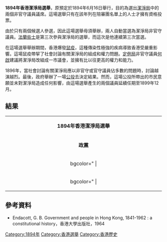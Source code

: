 {{Infobox election
| election_name = 1894年香港潔淨局選舉
| country = Hong Kong
| flag_image = Flag of Hong Kong 1876.svg
| type = presidential
| ongoing = no
| previous_election = 1891年香港潔淨局選舉
| previous_year = 1891
| election_date = 1894年6月16日
| next_election = 1899年香港潔淨局選舉
| next_year = 1899
| votes_for_election = [[市政局_(香港)|潔淨局]]2個非官守議員議席
| image1 = [[File:Blanksvg.svg|120x100px]]
| nominee1= [[法蘭些士|法蘭些士]]
| party1 = 無黨籍
| colour1 = dddddd
| popular_vote1 = '''''自動當選'''''

| image2 = [[File:Blanksvg.svg|120x100px]]
| nominee2= {{link-en|羅拔．堅拿維．利|Robert K. Leigh}}
| party2 = 無黨籍
| colour2 = dddddd
| popular_vote2 = '''''自動當選'''''
}}
'''1894年香港潔淨局選舉'''，原預定於1894年6月16日舉行，目的為選出[[市政局_(香港)|潔淨局]]中的兩個非官守議員議席。這場選舉只有在該年列在陪審團名單上的人士才擁有資格投票。

由於只有兩個候選人參選，因此這場選舉毋須舉辦，兩人自動當選為潔淨局非官守議員。[[法蘭些士|法蘭些士]]是第三次參與潔淨局的選舉，而這次是他連續第三次當選。

在這場選舉舉辦期間，香港爆發[[1894年香港鼠疫|鼠疫]]，這種傳染性極強的疾病導致香港受嚴重影響。這場鼠疫帶挈了社會討論有關潔淨局的組成和權力問題。[[立法局|定例局]]非官守議員[[何啟|何啟]]建議將潔淨局改組成一市議會，並擁有比以往更高的權力和能力。

1896年，當社會討論有關潔淨局應以非官守或官守議員佔多數的問題時，討論越演越烈。最後，政府舉辦了一場[[1896年香港潔淨局組成辦法公投|公投]]去決定結果。然而，這場公投所帶出的市民意願並未對潔淨局造成任何影響，由這場選舉產生的兩個議員延續任期至1899年12月。

== 結果 ==
{| class="wikitable" width="54%" style="text-align:left"
|- style="background:lightgrey; color:black" align=center
| align=center colspan=5 | '''1894年香港潔淨局選舉'''
|-
| bgcolor=#d3d3d3 align=center colspan=2 width="8%" | '''政黨'''
| bgcolor=#d3d3d3 align=center width="30%" | '''候選名單'''
| bgcolor=#d3d3d3 align=center width="8%" | '''票數'''
| bgcolor=#d3d3d3 align=center width="8%" | '''百份比'''
|-
| bgcolor="{{Party_meta/color/無黨籍}} | || 無黨籍 || '''[[法蘭些士|法蘭些士]]''' || colspan=2 align=center|'''自動當選'''
|-
| bgcolor="{{Party_meta/color/無黨籍}} | || 無黨籍 || '''{{link-en|羅拔．堅拿維．利|Robert K. Leigh}}''' || colspan=2 align=center|'''自動當選'''
|}

== 參考資料 ==
* Endacott, G. B. Government and people in Hong Kong, 1841-1962 : a constitutional history，香港大學出版社，1964

{{香港市政局及區域市政局選舉}}{{香港選舉}}

[[Category:1894年|Category:1894年]]
[[Category:香港選舉|Category:香港選舉]]
[[Category:香港歷史|Category:香港歷史]]
